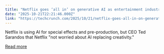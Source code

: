 ```yaml
---
title: "Netflix goes ‘all in’ on generative AI as entertainment industry remains divided"
date: "2025-10-21T22:21:46.000Z"
link: "https://techcrunch.com/2025/10/21/netflix-goes-all-in-on-generative-ai-as-entertainment-industry-remains-divided/"
---
```


Netflix is using AI for special effects and pre-production, but CEO Ted Sarandos that Netflix "not worried about AI replacing creativity."

[Read more](https://techcrunch.com/2025/10/21/netflix-goes-all-in-on-generative-ai-as-entertainment-industry-remains-divided/)
